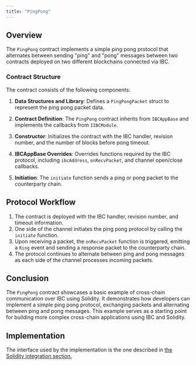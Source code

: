 ```yaml
---
title: "PingPong"
---
```



## Overview

The `PingPong` contract implements a simple ping pong protocol that alternates between sending "ping" and "pong" messages between two contracts deployed on two different blockchains connected via IBC.

### Contract Structure

The contract consists of the following components:

1. **Data Structures and Library**: Defines a `PingPongPacket` struct to represent the ping pong packet data.

2. **Contract Definition**: The `PingPong` contract inherits from `IBCAppBase` and implements the callbacks from `IIBCModule`.

3. **Constructor**: Initializes the contract with the IBC handler, revision number, and the number of blocks before pong timeout.

4. **IBCAppBase Overrides**: Overrides functions required by the IBC protocol, including `ibcAddress`, `onRecvPacket`, and channel open/close callbacks.

5. **Initiation**: The `initiate` function sends a ping or pong packet to the counterparty chain.

## Protocol Workflow

1. The contract is deployed with the IBC handler, revision number, and timeout information.
2. One side of the channel initiates the ping pong protocol by calling the `initiate` function.
3. Upon receiving a packet, the `onRecvPacket` function is triggered, emitting a `Ring` event and sending a response packet to the counterparty chain.
4. The protocol continues to alternate between ping and pong messages as each side of the channel processes incoming packets.

## Conclusion

The `PingPong` contract showcases a basic example of cross-chain communication over IBC using Solidity. It demonstrates how developers can implement a simple ping pong protocol, exchanging packets and alternating between ping and pong messages. This example serves as a starting point for building more complex cross-chain applications using IBC and Solidity.

## Implementation

The interface used by the implementation is the one described in [the Solidity integration section.](../integration/solidity)

<EmbedCodeSnippet
  filepath="../../../evm/contracts/apps/ucs/00-pingpong/PingPong.sol"
  filename="PingPong.sol"
  language="solidity"
/>
